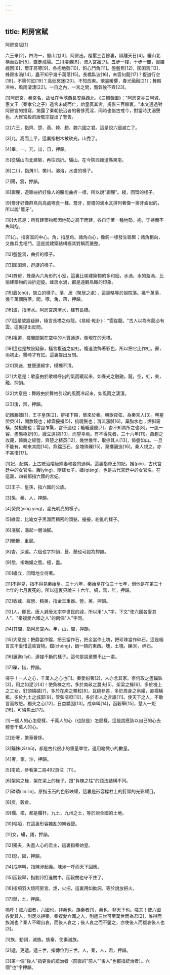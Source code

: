 ```yaml
---
---
---
```

title: 阿房宮賦
---




阿房宮賦[1]

六王畢[2]，四海一，蜀山兀[3]，阿房出。覆壓三百餘裏，隔離天日[4]。驪山北構而西折[5]，直走咸陽。二川溶溶[6]，流入宮牆[7]。五步一樓，十步一閣，廊腰縵回[8]，簷牙高啄[9]，各抱地勢[10]，鉤心鬥角[11]。盤盤焉[12]，囷囷焉[13]，蜂房水渦[14]，矗不知乎幾千萬落[15]。長橋臥波[16]，未雲何龍[17]？複道行空[18]，不霽何虹[19]？高低冥迷[20]，不知西東。歌臺暖響，春光融融[21]；舞殿冷袖，風雨淒淒[22]。一日之內，一宮之間，而氣候不齊[23]。

[1]阿房宮，秦宮名，故址在今陝西長安縣西北。《三輔黃圖》："阿房宮亦曰阿城，惠文王（秦孝公之子）造宮未成而亡，始皇廣其宮，規恢三百餘裏。"本文通過對阿房宮的描寫，揭露了秦朝統治者的奢侈荒淫，同時也借古戒今，對當時沈溺聲色、大修宮殿的唐敬宗提出了警告。

[2]六王，指齊、楚、燕、韓、趙、魏六國之君。這是說六國滅亡了。

[3]兀，高而上平，這裏指樹木被砍光，山禿了。

[4]畢，一，兀，出，日，押韻。

[5]從驪山向北建築，再往西折。驪山，在今陝西臨潼縣東南。

[6]二川，指渭川、樊川。溶溶，水盛的樣子。

[7]陽，牆，押韻。

[8]廊腰，遊廊曲折好像人的腰能曲折一樣，所以說"廊腰"。縵，回環的樣子。

[9]簷牙好像群鳥向高處啄食一樣。簷牙，房檐的滴水瓦排列著像一排牙齒似的，所以說"簷牙"。

[10]大意是：所有建築物都因地勢之高下而建，各自守著一種地勢。抱，守持而不失叫抱。

[11]心，指宮室的中心。角，指屋角。諸角向心，像鉤一樣發生聯繫；諸角相向，又像兵戈相鬥。這是說建築結構極其對稱而嚴整。

[12]盤盤焉，曲折的樣子。

[13]囷囷焉，迴旋的樣子。

[14]蜂房，蜂巢內六角形的小室，這裏比喻建築物的多和密。水渦，水的漩渦，比喻建築物的曲折迴旋。蜂房水渦，都是遠觀鳥瞰的印象。

[15]矗(chù)，聳立的樣子。落，居（聚居之處），這裏略等於說院落。幾千萬落，幾千萬個院落。閣，啄，角，落，押韻。

[16]波，指渭水。阿房宮跨渭水，建有長橋。

[17]這是故設疑辭，極言長橋之似龍。《易經·乾卦》："雲從龍。"古人以為有龍必有雲。這裏提出反問。

[18]複道，樓閣間架在空中的木質通道，像現在的天橋。

[19]這也是故設疑辭，極言複道之似虹。複道油飾著彩色，所以把它比作虹。霽，雨初止。霽時才有虹。這裏提出反問。

[20]冥迷，雙聲連綿字，模糊不清。

[21]大意是：歌臺由於歌唱呼出的氣而暖起來，如春光之融融。龍，空，虹，東，融，押韻。

[22]大意是：舞殿由於舞袖引起的風而冷起來，如風雨之淒淒。

[23]淒，齊，押韻。

妃嬪媵嬙[1]，王子皇孫[2]，辭樓下殿，輦來於秦。朝歌夜弦，為秦宮人[3]。明星熒熒[4]，開妝鏡也；綠雲擾擾[5]，梳曉鬟也；渭流漲膩[6]，棄脂水也；煙斜霧橫，焚椒蘭也；雷霆乍驚，宮車過也；轆轆遠聽[7]，杳不知其所之也[8]。一肌一容，盡態極妍[9]，縵立遠視[10]，而望幸焉。有不得見者，三十六年[11]。燕趙之收藏，韓魏之經營，齊楚之精英[12]，幾世幾年，取掠其人[13]，倚疊如山。一旦不能有，輸來其間[14]。鼎鐺玉石，金塊珠礫[15]，棄擲邐迤[16]。秦人視之，亦不甚惜[17]。

[1]妃，配偶，上古統治階級嫡妻和妾的通稱。這裏指帝王的妃。嬪(pín)，古代宮廷中的女官名。媵(yìng)，隨嫁女子。嬙(qiáng)，也是古代宮廷中的女官名。在這裏，四者都指六國的宮妃。

[2]王子、皇孫，指六國的公族。

[3]孫，秦，人，押韻。

[4]熒熒(yíng yíng)，星光明亮的樣子。

[5]綠雲，比喻女子黑潤而稠密的頭髮。擾擾，紛亂的樣子。

[6]漲膩，漲起一層油膩。

[7]轆轆，車聲。

[8]杳，深遠。六個也字押韻，鬟、蘭也可認為押韻。

[9]態，指嫵媚之態。極，盡。

[10]縵立，回環地立待著。

[11]不得見，指不得見秦始皇。三十六年，秦始皇在位三十七年，但他是在第三十七年的七月裏死的，所以這裏只說三十六年。妍，焉，年，押韻。

[12]收藏、經營、精英，指金玉重器。營，英，押韻。

[13]人，即民。唐人避唐太宗李世民的諱，所以用"人"字，下文"使六國各愛其人"、"秦複愛六國之人"的兩個"人"字同。

[14]其間，指阿房宮內。年，山，間，押韻。

[15]大意是：把鼎當作鐺，把玉當作石，把金當作土塊，把珍珠當作碎石。這是極言其不愛惜這些寶物。鐺(chēng)，鍋一類的東西。塊，土塊。礫(lì)，碎石。

[16]邐迤(lǐyǐ)，連接不斷的樣子。這句是說棄擲不止一處。

[17]礫，惜，押韻。

嗟乎！一人之心，千萬人之心也[1]。秦愛紛奢[2]，人亦念其家。奈何取之盡錙銖[3]，用之如泥沙[4]！使負棟之柱，多於南畝之農夫[5]，架梁之椽[6]，多於機上之工女，釘頭磷磷[7]，多於在庾之粟粒[8]，瓦縫參差，多於周身之帛縷，直欄橫檻，多於九土之城郭[9]，管弦嘔啞[10]，多於市人之言語[11]。使天下之人，不敢言而敢怒。獨夫之心[12]，日益驕固[13]。戍卒叫[14]，函穀舉[15]，楚人一炬[16]，可憐焦土[17]。

[1]一個人的心怎麼樣，千萬人的心（也該是）怎麼樣。這是說應該以自己的心去體會千萬人的心。

[2]紛奢，繁華奢侈。

[3]錙銖(zīzhū)，都是古代很小的重量單位，連用喻微小的數量。

[4]奢，家，沙，押韻。

[5]南畝，參看第二冊492頁注〔11〕。

[6]架梁之椽，架在梁上的椽子。跟"負棟之柱"的語法結構不同。

[7]磷磷(lìn lìn)，原指玉石的色彩映耀，這裏是形容樑柱上的釘頭的光彩耀目。

[8]庾，穀倉。

[9]欄、檻，都是欄杆。九土，九州之土，等於說全國的土地。

[10]嘔啞，在這裏形容雜亂的樂器聲。

[11]女，縷，語，押韻。

[12]獨夫，失盡人心的君主，這裏指秦始皇。

[13]怒，固，押韻。

[14]戍卒叫，指陳涉起義。陳涉一呼而天下回應。

[15]函穀舉，指劉邦打進關中，函穀關也守不住了。

[16]指項羽火燒阿房宮。炬，火把，這裏用如動詞，等於說放把火。

[17]舉，土，押韻。

嗚呼！滅六國者，六國也，非秦也。族秦者[1]，秦也，非天下也。嗟夫！使六國各愛其人，則足以拒秦，秦複愛六國之人，則遞三世可至萬世而為君[2]，誰得而族滅也？秦人不暇自哀，而後人哀之；後人哀之而不鑒之，亦使後人而複哀後人也[3]。

[1]族，動詞，滅族。族秦，使秦滅族。

[2]遞，更遞。遞三世，指傳位到三世。人，秦，人，君，押韻。

[3]第一個"後人"指更後的統治者（前面的"前人""後人"也都指統治者）。六個"也"字押韻。